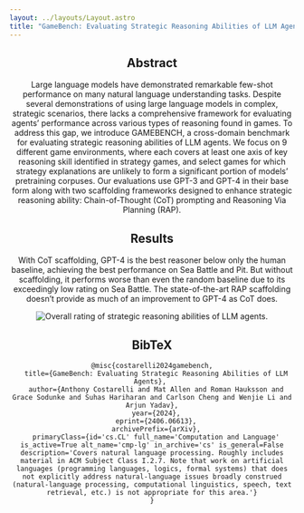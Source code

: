 ```yaml
---
layout: ../layouts/Layout.astro
title: "GameBench: Evaluating Strategic Reasoning Abilities of LLM Agents"
---
```







<Header
  title="GameBench: Evaluating Strategic Reasoning Abilities of LLM Agents"
  authors={[
        {
          name: "Anthony Costarelli",
          url: "https://github.com/acostarelli",
          institution: "Olin College of Engineering",
          notes: ["*"],
        },
        {
          name: "Mat Allen",
          institution: "Independent",
          notes: ["*"],
        },
        {
          name: "Roman Hauksson",
          url: "https://roman.technology",
          institution: "University of Texas at Dallas",
          notes: ["*"],
        },
        {
          name: "Grace Sodunke",
          institution: "University of Oxford",
          notes: ["*"],
        },
        {
          name: "Suhas Hariharan",
          url: "https://suhas.net",
          institution: "University College London",
        },
        {
          name: "Carlson Cheng",
          institution: "Independent",
        },
        {
          name: "Wenjie Li",
          institution: "ShanghaiTech University",
        },
        {
          name: "Arjun Yadav",
          url: "http://arjunyadav.net/",
          institution: "University of Manchester",
        },
      ]}
  notes={[
    {
      symbol: "*",
      text: "Equal contribution. Correspondence to acostarelli@olin.edu.",
    },
  ]}
  links={[
        {
          name: "Paper",
          url: "https://arxiv.org/pdf/2406.06613",
          icon: "fa-solid:file-pdf",
        },
        {
          name: "Code",
          url: "https://github.com/Joshuaclymer/GameBench",
          icon: "mdi:github",
        },
        {
          name: "arXiv",
          url: "https://arxiv.org/abs/2406.06613",
          icon: "academicons:arxiv",
        },
  ]}
  />

## Abstract

Large language models have demonstrated remarkable few-shot performance
on many natural language understanding tasks. Despite several
demonstrations of using large language models in complex, strategic
scenarios, there lacks a comprehensive framework for evaluating agents’
performance across various types of reasoning found in games. To address
this gap, we introduce GAMEBENCH, a cross-domain benchmark for
evaluating strategic reasoning abilities of LLM agents. We focus on 9
different game environments, where each covers at least one axis of key
reasoning skill identified in strategy games, and select games for which
strategy explanations are unlikely to form a significant portion of
models’ pretraining corpuses. Our evaluations use GPT-3 and GPT-4 in
their base form along with two scaffolding frameworks designed to
enhance strategic reasoning ability: Chain-of-Thought (CoT) prompting
and Reasoning Via Planning (RAP).

## Results

With CoT scaffolding, GPT-4 is the best reasoner below only the human
baseline, achieving the best performance on Sea Battle and Pit. But
without scaffolding, it performs worse than even the random baseline due
to its exceedingly low rating on Sea Battle. The state-of-the-art RAP
scaffolding doesn’t provide as much of an improvement to GPT-4 as CoT
does.

<Figure caption="Aggregated strategic reasoning scores for each tested model–scaffolding configuration, computed from match results using the Bradley–Terry model and normalized. The whiskers represent 90% confidence intervals from our bootstrapping process.">
  <Image src={overallRating} alt="Overall rating of strategic reasoning abilities of LLM agents." />
</Figure>

## BibTeX

```
@misc{costarelli2024gamebench,
  title={GameBench: Evaluating Strategic Reasoning Abilities of LLM Agents}, 
  author={Anthony Costarelli and Mat Allen and Roman Hauksson and Grace Sodunke and Suhas Hariharan and Carlson Cheng and Wenjie Li and Arjun Yadav},
  year={2024},
  eprint={2406.06613},
  archivePrefix={arXiv},
  primaryClass={id='cs.CL' full_name='Computation and Language' is_active=True alt_name='cmp-lg' in_archive='cs' is_general=False description='Covers natural language processing. Roughly includes material in ACM Subject Class I.2.7. Note that work on artificial languages (programming languages, logics, formal systems) that does not explicitly address natural-language issues broadly construed (natural-language processing, computational linguistics, speech, text retrieval, etc.) is not appropriate for this area.'}
}
```